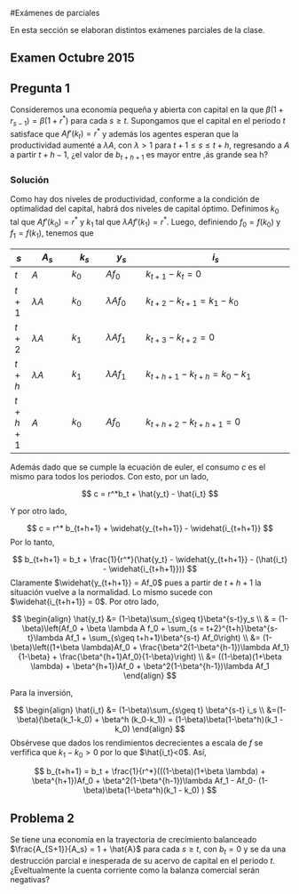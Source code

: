 #Exámenes de parciales

En esta sección se elaboran distintos exámenes parciales de la clase.

## Examen Octubre 2015

## Pregunta 1

Consideremos una economía pequeña y abierta con capital en la que $\beta(1+r_{s-1}) = \beta(1+r^*)$ para cada $s \geq t$. Supongamos que el capital en el periodo $t$ satisface que $Af'(k_t) = r^*$ y además los agentes esperan que la productividad aumenté a $\lambda A$, con $\lambda > 1$ para $t+1 \leq s \leq t+h$, regresando a $A$ a partir $t + h -1$, ¿el valor de $b_{t+h+1}$ es mayor entre ,ás grande sea h?

### Solución 

Como hay dos niveles de productividad, conforme a la condición de optimalidad del capital, habrá dos niveles de capital óptimo. Definimos $k_0$ tal que $Af'(k_0) = r^*$ y $k_1$ tal que $\lambda Af'(k_1) = r^*$. Luego, definiendo $f_0 = f(k_0)$ y $f_1 = f(k_1)$, tenemos que

|$s$|$A_s$  | $k_s$| $y_s$ | $i_s$|
|---|-------|------|-------|-------------------------|
|$t$|$A$  |$k_0$ |$Af_0$ | $k_{t+1}-k_t = 0$ |
|$t+1$|$\lambda A$  |$k_0$ |$\lambda Af_0$ | $k_{t+2}-k_{t+1} = k_1 - k_0$ |
|$t+2$|$\lambda A$  |$k_1$ |$\lambda Af_1$ | $k_{t+3}-k_{t+2} = 0$ |
|$t+h$|$\lambda A$ | $k_1$ |$\lambda Af_1$ | $k_{t+h+1} - k_{t+h} = k_0 - k_1$ |
|$t + h + 1$ | $A$ | $k_0$ | $Af_0$ | $k_{t+h+2}-k_{t+h+1} = 0$ |

Además dado que se cumple la ecuación de euler, el consumo $c$ es el mismo para todos los periodos. Con esto, por un lado,

$$
c = r^*b_t + \hat{y_t} - \hat{i_t}
$$

Y por otro lado,

$$
c = r^* b_{t+h+1} + \widehat{y_{t+h+1}} - \widehat{i_{t+h+1}}
$$
Por lo tanto,

$$
b_{t+h+1} = b_t + \frac{1}{r^*}(\hat{y_t} - \widehat{y_{t+h+1}} - (\hat{i_t} - \widehat{i_{t+h+1}}))
$$
Claramente $\widehat{y_{t+h+1}} = Af_0$ pues a partir de $t+h+1$ la situación vuelve a la normalidad. Lo mismo sucede con $\widehat{i_{t+h+1}} = 0$. Por otro lado,

$$
\begin{align}
\hat{y_t} &= (1-\beta)\sum_{s\geq t}\beta^{s-t}y_s \\
& = (1-\beta)\left(Af_0 + \beta \lambda A f_0 + \sum_{s = t+2}^{t+h}\beta^{s-t}\lambda Af_1 + \sum_{s\geq t+h+1}\beta^{s-t} Af_0\right) \\
&= (1-\beta)\left((1+\beta \lambda)Af_0 + \frac{\beta^2(1-\beta^{h-1})\lambda Af_1}{1-\beta} + \frac{\beta^{h+1}Af_0}{1-\beta}\right) \\
&= ((1-\beta)(1+\beta \lambda) + \beta^{h+1})Af_0 + \beta^2(1-\beta^{h-1})\lambda Af_1
\end{align}
$$

Para la inversión,

$$
\begin{align}
\hat{i_t} &= (1-\beta)\sum_{s\geq t} \beta^{s-t} i_s \\
&=(1-\beta)(\beta(k_1-k_0) + \beta^h (k_0-k_1)) = (1-\beta)\beta(1-\beta^h)(k_1 - k_0)
\end{align}
$$ 
Obsérvese que dados los rendimientos decrecientes a escala de $f$ se verfifica que $k_1 - k_0 > 0$ por lo que $\hat{i_t}<0$. Así,

$$
b_{t+h+1} = b_t + \frac{1}{r^*}(((1-\beta)(1+\beta \lambda) + \beta^{h+1})Af_0 + \beta^2(1-\beta^{h-1})\lambda Af_1 - Af_0- (1-\beta)\beta(1-\beta^h)(k_1 - k_0) )
$$

## Problema 2

Se tiene una economía en la trayectoria de crecimiento balanceado $\frac{A_{S+1}}{A_s} = 1 + \hat{A}$ para cada $s \geq t$, con $b_t = 0$ y se da una destrucción parcial e inesperada de su acervo de capital en el periodo $t$. ¿Eveltualmente la cuenta corriente como la balanza comercial serán negativas?